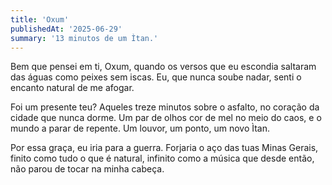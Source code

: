 ```yaml
---
title: 'Oxum'
publishedAt: '2025-06-29'
summary: '13 minutos de um Ìtan.'
---
```



Bem que pensei em ti, Oxum,
quando os versos que eu escondia
saltaram das águas como peixes sem iscas.
Eu, que nunca soube nadar,
senti o encanto natural de me afogar.

Foi um presente teu?
Aqueles treze minutos sobre o asfalto,
no coração da cidade que nunca dorme.
Um par de olhos cor de mel no meio do caos,
e o mundo a parar de repente.
Um louvor, um ponto, um novo Ìtan.

Por essa graça, eu iria para a guerra.
Forjaria o aço das tuas Minas Gerais,
finito como tudo o que é natural,
infinito como a música que desde então,
não parou de tocar na minha cabeça.